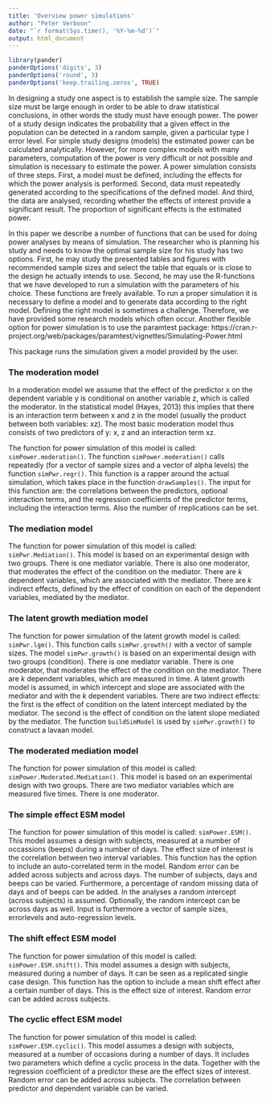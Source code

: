 ```yaml
---
title: 'Overview power simulations'
author: "Peter Verboon"
date: "`r format(Sys.time(), '%Y-%m-%d')`"
output: html_document
---
```


```r
library(pander)
panderOptions('digits', 3)
panderOptions('round', 3)
panderOptions('keep.trailing.zeros', TRUE)
```

In designing a study one aspect is to establish the sample size. The sample size must be large enough in order to be able to draw statistical conclusions, in other words the study must have enough power. The power of a study design indicates the probability that a given effect in the population can be detected in a random sample, given a particular type I error level. For simple study designs (models) the estimated power can be calculated analytically. However, for more complex models with many parameters, computation of the power is very difficult or not possible and simulation is necessary to estimate the power.
A power simulation consists of three steps. First, a model must be defined, including the effects for which the power analysis is performed. Second, data must repeatedly generated according to the specifications of the defined model. And third, the data are analysed, recording whether the effects of interest provide a significant result. The proportion of significant effects is the estimated power.


In this paper we describe a number of functions that can be used for doing power analyses by means of simulation.
The researcher who is planning his study and needs to know the optimal sample size for his study has two options. First, he may study the presented tables and figures with recommended sample sizes and select the table that equals or is close to the design he actually intends to use.  Second, he may use the R-functions that we have developed to run a simulation with the parameters of his choice. These functions are freely available.
To run a proper simulation it is necessary to define a model and to generate data according to the right model. Defining the right model is sometimes a challenge. Therefore, we have provided some research models which often occur.
Another flexible option for power simulation is to use the paramtest package: https://cran.r-project.org/web/packages/paramtest/vignettes/Simulating-Power.html

This package runs the simulation given a model provided by the user.




### The moderation model 

In a moderation model we assume that the effect of the predictor x on the dependent variable y is conditional on another variable z, which is called the moderator. In the statistical model (Hayes, 2013) this implies that there is an interaction term between x and z in the model (usually the product between both variables: xz). The most basic moderation model thus consists of two predictors of y: x, z and an interaction term xz. 

The function for power simulation of this model is called: ` simPower.moderation()`. The function ` simPower.moderation() ` calls repeatedly (for a vector of sample sizes and a vector of alpha levels) the function ` simPwr.regr() `. This function is a rapper around the actual simulation, which takes place in the function ` drawSamples() `. The input for this function are: the correlations between the  predictors, optional interaction terms, and the regression coefficients of the predictor terms, including the interaction terms. Also the number of rreplications can be set.


### The mediation model 
The function for power simulation of this model is called: ` simPwr.Mediation() `.
This model is based on an experimental design with two groups. There is one mediator variable. There is also one moderator, that moderates the effect of the condition on the mediator. There are *k* dependent variables, which are associated with the mediator. There are *k* indirect effects, defined by the effect of condition on each of the dependent variables, mediated by the mediator.


### The latent growth mediation model
The function for power simulation of the latent growth model is called: ` simPwr.lgm() `. This function calls ` simPwr.growth() ` with a vector of sample sizes.
The model ` simPwr.growth() `  is based on an experimental design with two groups (condition). There is one mediator variable. There is one moderator, that moderates the effect of the condition on the mediator. There are *k* dependent variables, which are measured in time. A latent growth model is assumed, in which intercept and slope are associated with the mediator and with the *k* dependent variables. There are two indirect effects: the first is the effect of condition on the latent intercept mediated by the mediator. The second is the effect of condition on the latent slope mediated by the mediator. The function ` buildSimModel ` is used by ` simPwr.growth() ` to construct a lavaan model.


### The moderated mediation model
The function for power simulation of this model is called: ` simPower.Moderated.Mediation() `.
This model is based on an experimental design with two groups. There are two mediator variables which are measured five times. There is one moderator.

### The simple effect ESM model
The function for power simulation of this model is called: ` simPower.ESM() `.
This model assumes a design with subjects, measured at a number of occassions (beeps) during a number of days. The effect size of interest is the correlation between two interval variables. This function has the option to include an auto-correlated term in the model. Random error can be added across subjects and across days.
The number of subjects, days and beeps can be varied. Furthermore, a percentage of random missing data of days and of beeps can be added.
In the analyses a random intercept (across subjects) is assumed. Optionally, the random intercept can be across days as well.
Input is furthermore a vector of sample sizes, errorlevels and auto-regression levels.


### The shift effect ESM model
The function for power simulation of this model is called: `simPower.ESM.shift() `.
This model assumes a design with subjects, measured during a number of days. It can be seen as a replicated single case design. This function has the option to include a mean shift effect after a certain number of days. This is the effect size of interest. Random error can be added across subjects.


### The cyclic effect ESM model
The function for power simulation of this model is called: ` simPower.ESM.cyclic() `.
This model assumes a design with subjects, measured at a number of occasions during a number of days. It includes two parameters which define a cyclic process in the data. Together with the regression coefficient of a predictor these are the effect sizes of interest. Random error can be added across subjects. The correlation between predictor and dependent variable can be varied.


